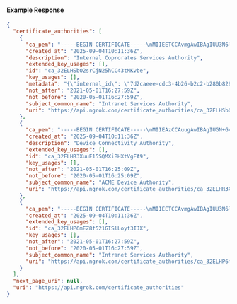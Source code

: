 
#### Example Response

```json
{
  "certificate_authorities": [
    {
      "ca_pem": "-----BEGIN CERTIFICATE-----\nMIIEETCCAvmgAwIBAgIUU3N6lNzPqar4400cLQMcVHFl+mEwDQYJKoZIhvcNAQEL\nBQAwgZcxCzAJBgNVBAYTAkFVMQwwCgYDVQQIDANOU1cxDzANBgNVBAcMBlN5ZG5l\neTEZMBcGA1UECgwQRHJvcGJlYXIgUHR5IEx0ZDEkMCIGA1UEAwwbSW50cmFuZXQg\nU2VydmljZXMgQXV0aG9yaXR5MSgwJgYJKoZIhvcNAQkBFhlzZWN1cml0eUBkcm9w\nYmVhci5leGFtcGxlMB4XDTIwMDUwMTE2Mjc1OVoXDTIxMDUwMTE2Mjc1OVowgZcx\nCzAJBgNVBAYTAkFVMQwwCgYDVQQIDANOU1cxDzANBgNVBAcMBlN5ZG5leTEZMBcG\nA1UECgwQRHJvcGJlYXIgUHR5IEx0ZDEkMCIGA1UEAwwbSW50cmFuZXQgU2Vydmlj\nZXMgQXV0aG9yaXR5MSgwJgYJKoZIhvcNAQkBFhlzZWN1cml0eUBkcm9wYmVhci5l\neGFtcGxlMIIBIjANBgkqhkiG9w0BAQEFAAOCAQ8AMIIBCgKCAQEA7y/EAN0yZkA0\nnRpMBfomnnS8KMWHb90kvGfhkCDR8WCQz5mX7eDEYDthRQrEgp63qtJ7IoCM5f0A\nUD6J2m/mZecP7SfA8OuTAZ7UyRixpZh0zJQSgj24Sh1LQuYci0DNXrei+R1qBvd+\npmpZwkKygNrbZYe3oY1PZ3jEYPSAQzIObDF7LhdhLLrcfWa9BHOGMLnALNMY558b\nvoijTCEmRrSavdvrAS9LDRipEXT8EQOWZZT9VbPtgSBalvStdoupAptmPIWjXftf\nWi1kry+P0xVFZG9iZwUeAT6fSJ+gJD8M1UXWaQbocYrctESP0sZEFM3rzdWqrZb7\n3cH3K5OCvwIDAQABo1MwUTAdBgNVHQ4EFgQUsZdchgUimRHLiPRWw51+DGBmlfMw\nHwYDVR0jBBgwFoAUsZdchgUimRHLiPRWw51+DGBmlfMwDwYDVR0TAQH/BAUwAwEB\n/zANBgkqhkiG9w0BAQsFAAOCAQEANk25tt8sSfn6Qu1bbhWRbjKgS5z+j9LqyCna\nv3fbSchMthaQR7w0vL69ayroeYdqDZkRMmHjuYKY4NyqyXkkaqVO63wEicCo55d9\npIKuPzc/7xwdRephosjGTQ4QaQ4OnrdpJZieI92m9ODexgsab84AYmwNpbGOI/tK\nnPsQr8x1RfLs2gbBwQ4MYVM3tQQbX0o+yve5nz/NCOq4vdG+eKON5u6VYMkOOg9F\nVyNY1iISQkpNk/AF6Vi9BGuDb5Hg0phEl1Q0ntCO7ZHAUHjy0ucqXZiXoXdXZcs3\n3zKKLUKva59EDBZ5TUucvXh8VemBtNc6hd1mX4Tq7lAreG9pjQ==\n-----END CERTIFICATE-----\n",
      "created_at": "2025-09-04T10:11:36Z",
      "description": "Internal Coprorates Services Authority",
      "extended_key_usages": [],
      "id": "ca_32ELHSbO2srCjN25hCC43tMKvbe",
      "key_usages": [],
      "metadata": "{\"internal_id\": \"7d2caeee-cdc3-4b26-b2c2-b280b8287552\"}",
      "not_after": "2021-05-01T16:27:59Z",
      "not_before": "2020-05-01T16:27:59Z",
      "subject_common_name": "Intranet Services Authority",
      "uri": "https://api.ngrok.com/certificate_authorities/ca_32ELHSbO2srCjN25hCC43tMKvbe"
    },
    {
      "ca_pem": "-----BEGIN CERTIFICATE-----\nMIIEAzCCAuugAwIBAgIUGN+Gv4BdJ17VoVXWrz9j51jcfYowDQYJKoZIhvcNAQEL\nBQAwgZAxCzAJBgNVBAYTAlVTMRMwEQYDVQQIDApDYWxpZm9ybmlhMRYwFAYDVQQH\nDA1TYW4gRnJhbmNpc2NvMRMwEQYDVQQKDApBQ01FLCBJbmMuMR4wHAYDVQQDDBVB\nQ01FIERldmljZSBBdXRob3JpdHkxHzAdBgkqhkiG9w0BCQEWEG9wc0BhY21lLmV4\nYW1wbGUwHhcNMjAwNTAxMTYyNTA5WhcNMjEwNTAxMTYyNTA5WjCBkDELMAkGA1UE\nBhMCVVMxEzARBgNVBAgMCkNhbGlmb3JuaWExFjAUBgNVBAcMDVNhbiBGcmFuY2lz\nY28xEzARBgNVBAoMCkFDTUUsIEluYy4xHjAcBgNVBAMMFUFDTUUgRGV2aWNlIEF1\ndGhvcml0eTEfMB0GCSqGSIb3DQEJARYQb3BzQGFjbWUuZXhhbXBsZTCCASIwDQYJ\nKoZIhvcNAQEBBQADggEPADCCAQoCggEBAO8vxADdMmZANJ0aTAX6Jp50vCjFh2/d\nJLxn4ZAg0fFgkM+Zl+3gxGA7YUUKxIKet6rSeyKAjOX9AFA+idpv5mXnD+0nwPDr\nkwGe1MkYsaWYdMyUEoI9uEodS0LmHItAzV63ovkdagb3fqZqWcJCsoDa22WHt6GN\nT2d4xGD0gEMyDmwxey4XYSy63H1mvQRzhjC5wCzTGOefG76Io0whJka0mr3b6wEv\nSw0YqRF0/BEDlmWU/VWz7YEgWpb0rXaLqQKbZjyFo137X1otZK8vj9MVRWRvYmcF\nHgE+n0ifoCQ/DNVF1mkG6HGK3LREj9LGRBTN683Vqq2W+93B9yuTgr8CAwEAAaNT\nMFEwHQYDVR0OBBYEFLGXXIYFIpkRy4j0VsOdfgxgZpXzMB8GA1UdIwQYMBaAFLGX\nXIYFIpkRy4j0VsOdfgxgZpXzMA8GA1UdEwEB/wQFMAMBAf8wDQYJKoZIhvcNAQEL\nBQADggEBAFyO7ZWj9w6xzoBWu/XbIVwsQ3kE5k+wrRGyp2rh2v4msAEveCIZP5kT\nCSdr2vr+9HQYiKf1ftsp9tGTLXwrhz3ztC8jIqo4A0grw5B61J0lj+2grKNq1/CK\nxQcpkbnetzo4zsDqFRoN2VK40Ovo4b/IknFa38t06b4t8cYQIqUdkFHMSSIz3Mvx\nRIK6MZlilT8zkWhi9kfCJe/s3cVEAJixNkgO4XNo5VhhxFenyvAL2vDM27dWVtDG\nqL3MFZbcy0/74AJsJDSrflGUQxjrK3WI9PkpKp/xey54XJAbhF63z1VwkJwSwufv\nW9HgidfMN9icgxkScyWpB9KrZHcsLk4=\n-----END CERTIFICATE-----\n",
      "created_at": "2025-09-04T10:11:36Z",
      "description": "Device Connectivity Authority",
      "extended_key_usages": [],
      "id": "ca_32ELHR3XuuE15SQMXiBHXtVgEA9",
      "key_usages": [],
      "not_after": "2021-05-01T16:25:09Z",
      "not_before": "2020-05-01T16:25:09Z",
      "subject_common_name": "ACME Device Authority",
      "uri": "https://api.ngrok.com/certificate_authorities/ca_32ELHR3XuuE15SQMXiBHXtVgEA9"
    },
    {
      "ca_pem": "-----BEGIN CERTIFICATE-----\nMIIEETCCAvmgAwIBAgIUU3N6lNzPqar4400cLQMcVHFl+mEwDQYJKoZIhvcNAQEL\nBQAwgZcxCzAJBgNVBAYTAkFVMQwwCgYDVQQIDANOU1cxDzANBgNVBAcMBlN5ZG5l\neTEZMBcGA1UECgwQRHJvcGJlYXIgUHR5IEx0ZDEkMCIGA1UEAwwbSW50cmFuZXQg\nU2VydmljZXMgQXV0aG9yaXR5MSgwJgYJKoZIhvcNAQkBFhlzZWN1cml0eUBkcm9w\nYmVhci5leGFtcGxlMB4XDTIwMDUwMTE2Mjc1OVoXDTIxMDUwMTE2Mjc1OVowgZcx\nCzAJBgNVBAYTAkFVMQwwCgYDVQQIDANOU1cxDzANBgNVBAcMBlN5ZG5leTEZMBcG\nA1UECgwQRHJvcGJlYXIgUHR5IEx0ZDEkMCIGA1UEAwwbSW50cmFuZXQgU2Vydmlj\nZXMgQXV0aG9yaXR5MSgwJgYJKoZIhvcNAQkBFhlzZWN1cml0eUBkcm9wYmVhci5l\neGFtcGxlMIIBIjANBgkqhkiG9w0BAQEFAAOCAQ8AMIIBCgKCAQEA7y/EAN0yZkA0\nnRpMBfomnnS8KMWHb90kvGfhkCDR8WCQz5mX7eDEYDthRQrEgp63qtJ7IoCM5f0A\nUD6J2m/mZecP7SfA8OuTAZ7UyRixpZh0zJQSgj24Sh1LQuYci0DNXrei+R1qBvd+\npmpZwkKygNrbZYe3oY1PZ3jEYPSAQzIObDF7LhdhLLrcfWa9BHOGMLnALNMY558b\nvoijTCEmRrSavdvrAS9LDRipEXT8EQOWZZT9VbPtgSBalvStdoupAptmPIWjXftf\nWi1kry+P0xVFZG9iZwUeAT6fSJ+gJD8M1UXWaQbocYrctESP0sZEFM3rzdWqrZb7\n3cH3K5OCvwIDAQABo1MwUTAdBgNVHQ4EFgQUsZdchgUimRHLiPRWw51+DGBmlfMw\nHwYDVR0jBBgwFoAUsZdchgUimRHLiPRWw51+DGBmlfMwDwYDVR0TAQH/BAUwAwEB\n/zANBgkqhkiG9w0BAQsFAAOCAQEANk25tt8sSfn6Qu1bbhWRbjKgS5z+j9LqyCna\nv3fbSchMthaQR7w0vL69ayroeYdqDZkRMmHjuYKY4NyqyXkkaqVO63wEicCo55d9\npIKuPzc/7xwdRephosjGTQ4QaQ4OnrdpJZieI92m9ODexgsab84AYmwNpbGOI/tK\nnPsQr8x1RfLs2gbBwQ4MYVM3tQQbX0o+yve5nz/NCOq4vdG+eKON5u6VYMkOOg9F\nVyNY1iISQkpNk/AF6Vi9BGuDb5Hg0phEl1Q0ntCO7ZHAUHjy0ucqXZiXoXdXZcs3\n3zKKLUKva59EDBZ5TUucvXh8VemBtNc6hd1mX4Tq7lAreG9pjQ==\n-----END CERTIFICATE-----\n",
      "created_at": "2025-09-04T10:11:36Z",
      "extended_key_usages": [],
      "id": "ca_32ELHP6mEZ8f521GISlLoyf3IJX",
      "key_usages": [],
      "not_after": "2021-05-01T16:27:59Z",
      "not_before": "2020-05-01T16:27:59Z",
      "subject_common_name": "Intranet Services Authority",
      "uri": "https://api.ngrok.com/certificate_authorities/ca_32ELHP6mEZ8f521GISlLoyf3IJX"
    }
  ],
  "next_page_uri": null,
  "uri": "https://api.ngrok.com/certificate_authorities"
}
```
